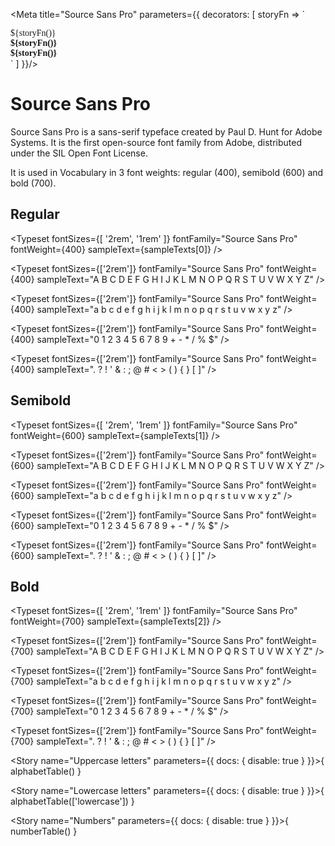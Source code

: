
<Meta title="Source Sans Pro" parameters={{
  decorators: [
    storyFn => `<style>
  .source-sans-pro {
    font-family: 'Source Sans Pro';
  }
  .semi-bold {
    font-weight: 600;
  }
  .bold {
    font-weight: 700;
  }
</style>
<div class="source-sans-pro has-text-black has-bottom-margin">
  ${storyFn()}
</div>
<div class="source-sans-pro semi-bold has-text-black has-bottom-margin">
  ${storyFn()}
</div>
<div class="source-sans-pro bold has-text-black">
  ${storyFn()}
</div>`
  ]
}}/>

# Source Sans Pro

Source Sans Pro is a sans-serif typeface created by Paul D. Hunt for Adobe Systems. It is the first open-source font
family from Adobe, distributed under the SIL Open Font License.

It is used in Vocabulary in 3 font weights: regular (400), semibold (600) and bold (700).

## Regular

<Typeset
  fontSizes={[
    '2rem',
    '1rem'
  ]}
  fontFamily="Source Sans Pro"
  fontWeight={400}
  sampleText={sampleTexts[0]} />

<Typeset
  fontSizes={['2rem']}
  fontFamily="Source Sans Pro"
  fontWeight={400}
  sampleText="A B C D E F G H I J K L M N O P Q R S T U V W X Y Z" />

<Typeset
  fontSizes={['2rem']}
  fontFamily="Source Sans Pro"
  fontWeight={400}
  sampleText="a b c d e f g h i j k l m n o p q r s t u v w x y z" />

<Typeset
  fontSizes={['2rem']}
  fontFamily="Source Sans Pro"
  fontWeight={400}
  sampleText="0 1 2 3 4 5 6 7 8 9 + - * / % $" />

<Typeset
  fontSizes={['2rem']}
  fontFamily="Source Sans Pro"
  fontWeight={400}
  sampleText=". ? ! ' & : ; @ # < > ( ) { } [ ]" />

## Semibold

<Typeset
  fontSizes={[
    '2rem',
    '1rem'
  ]}
  fontFamily="Source Sans Pro"
  fontWeight={600}
  sampleText={sampleTexts[1]} />

<Typeset
  fontSizes={['2rem']}
  fontFamily="Source Sans Pro"
  fontWeight={600}
  sampleText="A B C D E F G H I J K L M N O P Q R S T U V W X Y Z" />

<Typeset
  fontSizes={['2rem']}
  fontFamily="Source Sans Pro"
  fontWeight={600}
  sampleText="a b c d e f g h i j k l m n o p q r s t u v w x y z" />

<Typeset
  fontSizes={['2rem']}
  fontFamily="Source Sans Pro"
  fontWeight={600}
  sampleText="0 1 2 3 4 5 6 7 8 9 + - * / % $" />

<Typeset
  fontSizes={['2rem']}
  fontFamily="Source Sans Pro"
  fontWeight={600}
  sampleText=". ? ! ' & : ; @ # < > ( ) { } [ ]" />

## Bold

<Typeset
  fontSizes={[
    '2rem',
    '1rem'
  ]}
  fontFamily="Source Sans Pro"
  fontWeight={700}
  sampleText={sampleTexts[2]} />

<Typeset
  fontSizes={['2rem']}
  fontFamily="Source Sans Pro"
  fontWeight={700}
  sampleText="A B C D E F G H I J K L M N O P Q R S T U V W X Y Z" />

<Typeset
  fontSizes={['2rem']}
  fontFamily="Source Sans Pro"
  fontWeight={700}
  sampleText="a b c d e f g h i j k l m n o p q r s t u v w x y z" />

<Typeset
  fontSizes={['2rem']}
  fontFamily="Source Sans Pro"
  fontWeight={700}
  sampleText="0 1 2 3 4 5 6 7 8 9 + - * / % $" />

<Typeset
  fontSizes={['2rem']}
  fontFamily="Source Sans Pro"
  fontWeight={700}
  sampleText=". ? ! ' & : ; @ # < > ( ) { } [ ]" />

<Story name="Uppercase letters" parameters={{
  docs: { disable: true }
}}>{
  alphabetTable()
}</Story>

<Story name="Lowercase letters" parameters={{
  docs: { disable: true }
}}>{
  alphabetTable(['lowercase'])
}</Story>

<Story name="Numbers" parameters={{
  docs: { disable: true }
}}>{
  numberTable()
}</Story>

